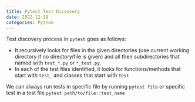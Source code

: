```yaml
---
title: Pytest Test Discovery
date: 2022-12-19
categories: Python
---
```

Test discovery process in `pytest` goes as follows:

- It recursively looks for files in the given directories (use current working
  directory if no directory/file is given) and all their subdirectories that
  named with `test_*.py` or `*_test.py`.
- In each of the test files identified, it looks for functions/methods that
  start with `test_` and classes that start with `Test`

We can always run tests in specific file by running `pytest file` or specific
test in a test file `pytest path/to/file::test_name`
